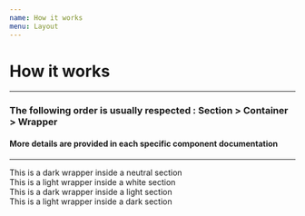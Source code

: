 ```yaml
---
name: How it works
menu: Layout
---
```



# How it works

---
### The following order is usually respected : Section > Container > Wrapper
#### More details are provided in each specific component documentation
---

<Playground>
  <Section>
    <Container>
      <Wrapper variant="dark"> This is a dark wrapper inside a neutral section</Wrapper>
    </Container>
  </Section>
  <Section variant="white">
    <Container>
      <Wrapper variant="light"> This is a light wrapper inside a white section</Wrapper>
    </Container>
  </Section>
  <Section variant="light">
    <Container>
      <Wrapper variant="dark"> This is a dark wrapper inside a light section</Wrapper>
    </Container>
  </Section>
  <Section variant="dark">
    <Container>
      <Wrapper variant="light"> This is a light wrapper inside a dark section</Wrapper>
    </Container>
  </Section>
</Playground>
